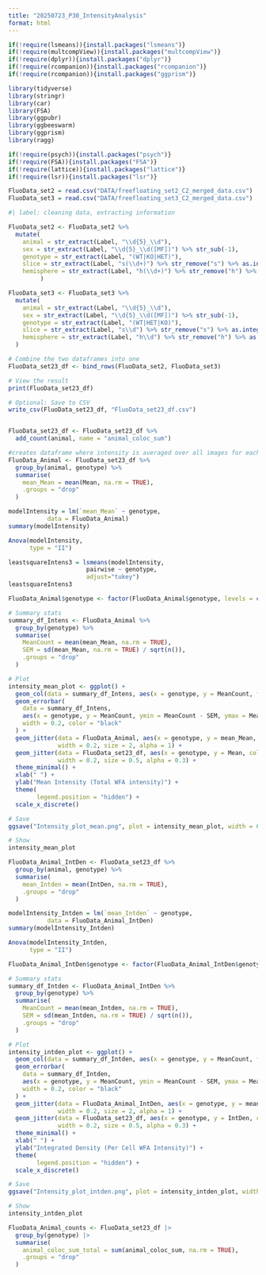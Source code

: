 ```yaml
---
title: "20250723_P30_IntensityAnalysis"
format: html
---
```


```r
if(!require(lsmeans)){install.packages("lsmeans")}
if(!require(multcompView)){install.packages("multcompView")}
if(!require(dplyr)){install.packages("dplyr")}
if(!require(rcompanion)){install.packages("rcompanion")}
if(!require(rcompanion)){install.packages("ggprism")}

library(tidyverse)
library(stringr)
library(car)
library(FSA)
library(ggpubr)
library(ggbeeswarm)
library(ggprism)
library(ragg)

if(!require(psych)){install.packages("psych")}
if(!require(FSA)){install.packages("FSA")}
if(!require(lattice)){install.packages("lattice")}
if(!require(lsr)){install.packages("lsr")}
```

```r

FluoData_set2 = read.csv("DATA/freefloating_set2_C2_merged_data.csv")
FluoData_set3 = read.csv("DATA/freefloating_set3_C2_merged_data.csv")

```

```r
#| label: cleaning data, extracting information

FluoData_set2 <- FluoData_set2 %>%
  mutate(
    animal = str_extract(Label, "\\d{5}_\\d"),
    sex = str_extract(Label, "\\d{5}_\\d([MF])") %>% str_sub(-1),
    genotype = str_extract(Label, "(WT|KO|HET)"),
    slice = str_extract(Label, "s(\\d+)") %>% str_remove("s") %>% as.integer(),
    hemisphere = str_extract(Label, "h(\\d+)") %>% str_remove("h") %>% as.integer()
         )

FluoData_set3 <- FluoData_set3 %>%
  mutate(
    animal = str_extract(Label, "\\d{5}_\\d"),
    sex = str_extract(Label, "\\d{5}_\\d([MF])") %>% str_sub(-1),
    genotype = str_extract(Label, "(WT|HET|KO)"),
    slice = str_extract(Label, "s\\d") %>% str_remove("s") %>% as.integer(),
    hemisphere = str_extract(Label, "h\\d") %>% str_remove("h") %>% as.integer()
  )

# Combine the two dataframes into one
FluoData_set23_df <- bind_rows(FluoData_set2, FluoData_set3)

# View the result
print(FluoData_set23_df)

# Optional: Save to CSV
write_csv(FluoData_set23_df, "FluoData_set23_df.csv")


FluoData_set23_df <- FluoData_set23_df %>%
  add_count(animal, name = "animal_coloc_sum")

```

```r
#creates dataframe where intensity is averaged over all images for each animal
FluoData_Animal <- FluoData_set23_df %>%
  group_by(animal, genotype) %>%
  summarise(
    mean_Mean = mean(Mean, na.rm = TRUE),
    .groups = "drop"
  )
```

```r
modelIntensity = lm(`mean_Mean` ~ genotype,
           data = FluoData_Animal)
summary(modelIntensity)

Anova(modelIntensity,
      type = "II")

leastsquareIntens3 = lsmeans(modelIntensity,
                      pairwise ~ genotype,
                      adjust="tukey")
leastsquareIntens3
```

```r
FluoData_Animal$genotype <- factor(FluoData_Animal$genotype, levels = c("WT","HET", "KO"))

# Summary stats
summary_df_Intens <- FluoData_Animal %>%
  group_by(genotype) %>%
  summarise(
    MeanCount = mean(mean_Mean, na.rm = TRUE),
    SEM = sd(mean_Mean, na.rm = TRUE) / sqrt(n()),
    .groups = "drop"
  )

# Plot
intensity_mean_plot <- ggplot() +
  geom_col(data = summary_df_Intens, aes(x = genotype, y = MeanCount, fill = genotype), alpha = 0.4) +
  geom_errorbar(
    data = summary_df_Intens,
    aes(x = genotype, y = MeanCount, ymin = MeanCount - SEM, ymax = MeanCount + SEM),
    width = 0.2, color = "black"
  ) +
  geom_jitter(data = FluoData_Animal, aes(x = genotype, y = mean_Mean, color = genotype),
              width = 0.2, size = 2, alpha = 1) +
  geom_jitter(data = FluoData_set23_df, aes(x = genotype, y = Mean, color = genotype),
              width = 0.2, size = 0.5, alpha = 0.3) +
  theme_minimal() +
  xlab(" ") +
  ylab("Mean Intensity (Total WFA intensity)") +
  theme(
        legend.position = "hidden") +
  scale_x_discrete()

# Save
ggsave("Intensity_plot_mean.png", plot = intensity_mean_plot, width = 6, height = 4, dpi = 300)

# Show
intensity_mean_plot

```

```r

FluoData_Animal_IntDen <- FluoData_set23_df %>%
  group_by(animal, genotype) %>%
  summarise(
    mean_Intden = mean(IntDen, na.rm = TRUE),
    .groups = "drop"
  )
```

```r
modelIntensity_Intden = lm(`mean_Intden` ~ genotype,
           data = FluoData_Animal_IntDen)
summary(modelIntensity_Intden)

Anova(modelIntensity_Intden,
      type = "II")
```

```r
FluoData_Animal_IntDen$genotype <- factor(FluoData_Animal_IntDen$genotype, levels = c("WT","HET", "KO"))

# Summary stats
summary_df_Intden <- FluoData_Animal_IntDen %>%
  group_by(genotype) %>%
  summarise(
    MeanCount = mean(mean_Intden, na.rm = TRUE),
    SEM = sd(mean_Intden, na.rm = TRUE) / sqrt(n()),
    .groups = "drop"
  )

# Plot
intensity_intden_plot <- ggplot() +
  geom_col(data = summary_df_Intden, aes(x = genotype, y = MeanCount, fill = genotype), alpha = 0.4) +
  geom_errorbar(
    data = summary_df_Intden,
    aes(x = genotype, y = MeanCount, ymin = MeanCount - SEM, ymax = MeanCount + SEM),
    width = 0.2, color = "black"
  ) +
  geom_jitter(data = FluoData_Animal_IntDen, aes(x = genotype, y = mean_Intden, color = genotype),
              width = 0.2, size = 2, alpha = 1) +
  geom_jitter(data = FluoData_set23_df, aes(x = genotype, y = IntDen, color = genotype),
              width = 0.2, size = 0.5, alpha = 0.3) +
  theme_minimal() +
  xlab(" ") +
  ylab("Integrated Density (Per Cell WFA Intensity)") +
  theme(
        legend.position = "hidden") +
  scale_x_discrete()

# Save
ggsave("Intensity_plot_intden.png", plot = intensity_intden_plot, width = 6, height = 4, dpi = 300)

# Show
intensity_intden_plot

```

```r
FluoData_Animal_counts <- FluoData_set23_df |>
  group_by(genotype) |>
  summarise(
    animal_coloc_sum_total = sum(animal_coloc_sum, na.rm = TRUE),
    .groups = "drop"
  )

```
